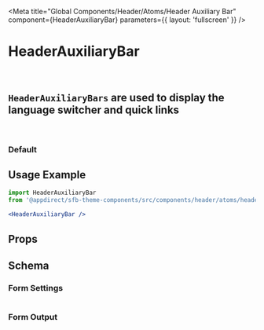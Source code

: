 


<Meta
    title="Global Components/Header/Atoms/Header Auxiliary Bar"
    component={HeaderAuxiliaryBar}
    parameters={{
        layout: 'fullscreen'
    }}
/>

# HeaderAuxiliaryBar
<br />

## `HeaderAuxiliaryBars` are used to display the language switcher and quick links
<br />

### Default
<Canvas>
    <Story name="Default">
        <HeaderAuxiliaryBar
            settings={getKnobs(HeaderAuxiliaryBar.schema().form)}
            data={headerAuxiliaryBarDataMock}
        />
    </Story>
</Canvas>


## Usage Example
```jsx
import HeaderAuxiliaryBar
from '@appdirect/sfb-theme-components/src/components/header/atoms/header-auxiliary-bar/HeaderAuxiliaryBar';

<HeaderAuxiliaryBar />
```

## Props
<ArgsTable of={HeaderAuxiliaryBar} />

## Schema
### Form Settings
<table>
    <TableContentFromObject obj={settingsDocs} />
</table>

### Form Output
<FormOutput code={HeaderAuxiliaryBar.schema().form} />

